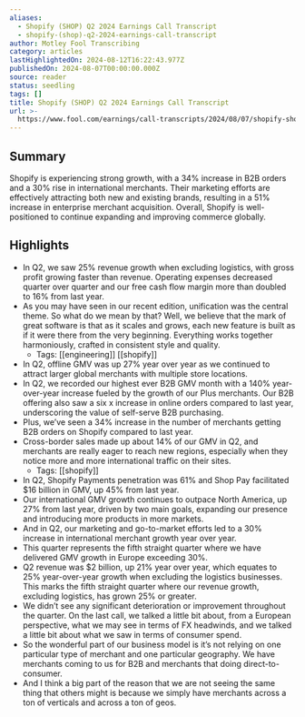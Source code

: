```yaml
---
aliases:
  - Shopify (SHOP) Q2 2024 Earnings Call Transcript
  - shopify-(shop)-q2-2024-earnings-call-transcript
author: Motley Fool Transcribing
category: articles
lastHighlightedOn: 2024-08-12T16:22:43.977Z
publishedOn: 2024-08-07T00:00:00.000Z
source: reader
status: seedling
tags: []
title: Shopify (SHOP) Q2 2024 Earnings Call Transcript
url: >-
  https://www.fool.com/earnings/call-transcripts/2024/08/07/shopify-shop-q2-2024-earnings-call-transcript/
---
```

## Summary

Shopify is experiencing strong growth, with a 34% increase in B2B orders and a 30% rise in international merchants. Their marketing efforts are effectively attracting both new and existing brands, resulting in a 51% increase in enterprise merchant acquisition. Overall, Shopify is well-positioned to continue expanding and improving commerce globally.

## Highlights

- In Q2, we saw 25% revenue growth when excluding logistics, with gross profit growing faster than revenue. Operating expenses decreased quarter over quarter and our free cash flow margin more than doubled to 16% from last year.
- As you may have seen in our recent edition, unification was the central theme. So what do we mean by that? Well, we believe that the mark of great software is that as it scales and grows, each new feature is built as if it were there from the very beginning. Everything works together harmoniously, crafted in consistent style and quality.
    - Tags: [[engineering]] [[shopify]]
- In Q2, offline GMV was up 27% year over year as we continued to attract larger global merchants with multiple store locations.
- In Q2, we recorded our highest ever B2B GMV month with a 140% year-over-year increase fueled by the growth of our Plus merchants. Our B2B offering also saw a six x increase in online orders compared to last year, underscoring the value of self-serve B2B purchasing.
- Plus, we’ve seen a 34% increase in the number of merchants getting B2B orders on Shopify compared to last year.
- Cross-border sales made up about 14% of our GMV in Q2, and merchants are really eager to reach new regions, especially when they notice more and more international traffic on their sites.
    - Tags: [[shopify]]
- In Q2, Shopify Payments penetration was 61% and Shop Pay facilitated $16 billion in GMV, up 45% from last year.
- Our international GMV growth continues to outpace North America, up 27% from last year, driven by two main goals, expanding our presence and introducing more products in more markets.
- And in Q2, our marketing and go-to-market efforts led to a 30% increase in international merchant growth year over year.
- This quarter represents the fifth straight quarter where we have delivered GMV growth in Europe exceeding 30%.
- Q2 revenue was $2 billion, up 21% year over year, which equates to 25% year-over-year growth when excluding the logistics businesses. This marks the fifth straight quarter where our revenue growth, excluding logistics, has grown 25% or greater.
- We didn’t see any significant deterioration or improvement throughout the quarter. On the last call, we talked a little bit about, from a European perspective, what we may see in terms of FX headwinds, and we talked a little bit about what we saw in terms of consumer spend.
- So the wonderful part of our business model is it’s not relying on one particular type of merchant and one particular geography.
  We have merchants coming to us for B2B and merchants that doing direct-to-consumer.
- And I think a big part of the reason that we are not seeing the same thing that others might is because we simply have merchants across a ton of verticals and across a ton of geos.
